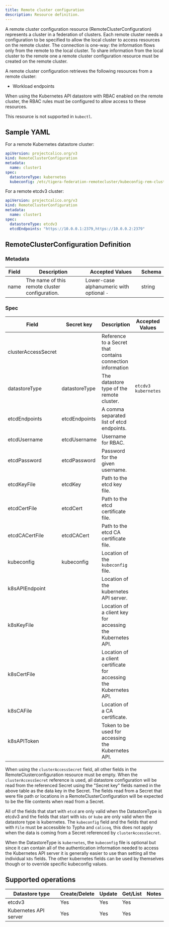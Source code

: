 ```yaml
---
title: Remote cluster configuration
description: Resource definition. 
---
```


A remote cluster configuration resource (RemoteClusterConfiguration) represents a cluster in a federation of clusters.
Each remote cluster needs a configuration to be specified to allow the local cluster to access resources on the remote
cluster. The connection is one-way: the information flows only from the remote to the local cluster. To share
information from the local cluster to the remote one a remote cluster configuration resource must be created on the
remote cluster.

A remote cluster configuration retrieves the following resources from a remote cluster:
* Workload endpoints

When using the Kubernetes API datastore with RBAC enabled on the remote cluster, the RBAC rules must be configured to
allow access to these resources.

This resource is not supported in `kubectl`.

## Sample YAML

For a remote Kubernetes datastore cluster:
```yaml
apiVersion: projectcalico.org/v3
kind: RemoteClusterConfiguration
metadata:
  name: cluster1
spec:
  datastoreType: kubernetes
  kubeconfig: /etc/tigera-federation-remotecluster/kubeconfig-rem-cluster-1
```

For a remote etcdv3 cluster:
```yaml
apiVersion: projectcalico.org/v3
kind: RemoteClusterConfiguration
metadata:
  name: cluster1
spec:
  datastoreType: etcdv3
  etcdEndpoints: "https://10.0.0.1:2379,https://10.0.0.2:2379"
```

## RemoteClusterConfiguration Definition

### Metadata

| Field       | Description                                | Accepted Values   | Schema  |
|-------------|--------------------------------------------|-------------------|---------|
| name        | The name of this remote cluster configuration.              | Lower-case alphanumeric with optional `-`  | string  |

### Spec

| Field          | Secret key    | Description                                  | Accepted Values                                         | Schema | Default    |
|----------------|---------------|----------------------------------------------|---------------------------------------------------------|--------|------------|
| clusterAccessSecret |          | Reference to a Secret that contains connection information | | Kubernetes ObjectReference | none |
| datastoreType  | datastoreType | The datastore type of the remote cluster.    | `etcdv3` `kubernetes` | string   | none           |
| etcdEndpoints  | etcdEndpoints | A comma separated list of etcd endpoints.    |  | string   | none           |
| etcdUsername   | etcdUsername  | Username for RBAC.                           |  | string   | none           |
| etcdPassword   | etcdPassword  | Password for the given username.             |  | string   | none           |
| etcdKeyFile    | etcdKey       | Path to the etcd key file.                   |  | string   | none           |
| etcdCertFile   | etcdCert      | Path to the etcd certificate file.           |  | string   | none           |
| etcdCACertFile | etcdCACert    | Path to the etcd CA certificate file.        |  | string   | none           |
| kubeconfig     | kubeconfig    | Location of the `kubeconfig` file.           |  | string   | none           |
| k8sAPIEndpoint |               | Location of the kubernetes API server.       |  | string   | none           |
| k8sKeyFile     |               | Location of a client key for accessing the Kubernetes API.         |  | string   | none           |
| k8sCertFile    |               | Location of a client certificate for accessing the Kubernetes API. |  | string   | none           |
| k8sCAFile      |               | Location of a CA certificate.                                      |  | string   | none           |
| k8sAPIToken    |               | Token to be used for accessing the Kubernetes API.                 |  | string   | none           |

When using the `clusterAccessSecret` field, all other fields in the RemoteClusterconfiguration resource must be empty.
When the `clusterAccessSecret` reference is used, all datastore configuration will be read from the referenced Secret
using the "Secret key" fields named in the above table as the data key in the Secret. The fields read from a Secret
that were file path or locations in a RemoteClusterConfiguration will be expected to be the file contents when read
from a Secret.

All of the fields that start with `etcd` are only valid when the DatastoreType is etcdv3 and the fields that start with `k8s` or `kube` are only valid when the datastore type is kubernetes.
The `kubeconfig` field and the fields that end with `File` must be accessible to Typha and `calicoq`, this does not apply when the data is coming from a Secret referenced by `clusterAccessSecret`.

When the DatastoreType is `kubernetes`, the `kubeconfig` file is optional but since it can contain all of the authentication information needed to access the Kubernetes API server it is generally easier to use than setting all the individual `k8s` fields. The other kubernetes fields can be used by themselves though or to override specific kubeconfig values.

## Supported operations

| Datastore type        | Create/Delete | Update | Get/List | Notes
|-----------------------|---------------|--------|----------|------
| etcdv3                | Yes           | Yes    | Yes      |
| Kubernetes API server | Yes           | Yes    | Yes      |
